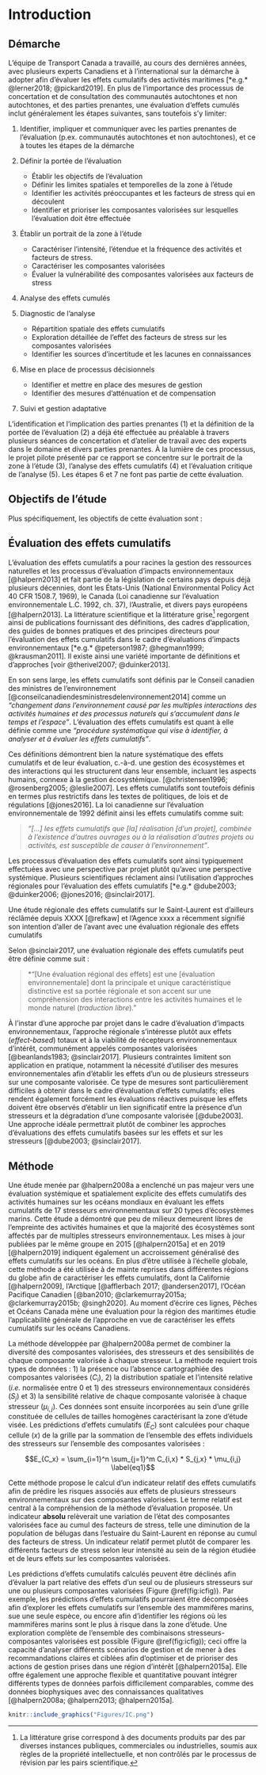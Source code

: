# Introduction


## Démarche

L’équipe de Transport Canada a travaillé, au cours des dernières années, avec plusieurs experts Canadiens et à l’international sur la démarche à adopter afin d’évaluer les effets cumulatifs des activités maritimes [*e.g.* @lerner2018; @pickard2019]. En plus de l’importance des processus de concertation et de consultation des communautés autochtones et non autochtones, et des parties prenantes, une évaluation d’effets cumulés inclut généralement les étapes suivantes, sans toutefois s’y limiter:


1. Identifier, impliquer et communiquer avec les parties prenantes de l’évaluation (p.ex. communautés autochtones et non autochtones), et ce à toutes les étapes de la démarche

2. Définir la portée de l’évaluation
    * Établir les objectifs de l’évaluation
    * Définir les limites spatiales et temporelles de la zone à l’étude
    * Identifier les activités préoccupantes et les facteurs de stress qui en découlent
    * Identifier et prioriser les composantes valorisées sur lesquelles l’évaluation doit être effectuée

3. Établir un portrait de la zone à l'étude
    * Caractériser l'intensité, l'étendue et la fréquence des activités et
      facteurs de stress.
    * Caractériser les composantes valorisées
    * Évaluer la vulnérabilité des composantes valorisées aux facteurs de stress

4. Analyse des effets cumulés

5. Diagnostic de l'analyse
    * Répartition spatiale des effets cumulatifs
    * Exploration détaillée de l’effet des facteurs de stress sur les composantes valorisées
    * Identifier les sources d’incertitude et les lacunes en connaissances

6. Mise en place de processus décisionnels
    * Identifier et mettre en place des mesures de gestion
    * Identifier des mesures d'atténuation et de compensation

7. Suivi et gestion adaptative

L’identification et l’implication des parties prenantes (1) et la définition de la portée de l’évaluation (2) a déjà été effectuée au préalable à travers plusieurs séances de concertation et d’atelier de travail avec des experts dans le domaine et divers parties prenantes. À la lumière de ces processus, le projet pilote présenté par ce rapport se concentre sur le portrait de la zone à l’étude (3), l’analyse des effets cumulatifs (4) et l’évaluation critique de l’analyse (5). Les étapes 6 et 7 ne font pas partie de cette évaluation.

## Objectifs de l'étude

Plus spécifiquement, les objectifs de cette évaluation sont :

<!-- TODO: Objectifs de l'évaluation -->

## Évaluation des effets cumulatifs

L’évaluation des effets cumulatifs a pour racines la gestion des ressources naturelles et les processus d’évaluation d’impacts environnementaux [@halpern2013] et fait partie de la législation de certains pays depuis déjà plusieurs décennies, dont les États-Unis (National Environmental Policy Act 40 CFR \S 1508.7, 1969), le Canada (Loi canadienne sur l’évaluation environnementale L.C. 1992, ch. 37), l’Australie, et divers pays européens [@halpern2013]. La littérature scientifique et la littérature grise[^grise] regorgent ainsi de publications fournissant des définitions, des cadres d’application, des guides de bonnes pratiques et des principes directeurs pour l’évaluation des effets cumulatifs dans le cadre d’évaluations d’impacts environnementaux [*e.g.* @peterson1987; @hegmann1999; @krausman2011]. Il existe ainsi une variété importante de définitions et d'approches [voir @therivel2007; @duinker2013].

En son sens large, les effets cumulatifs sont définis par le Conseil canadien des ministres de l’environnement [@conseilcanadiendesministresdelenvironnement2014] comme un *"changement dans l'environnement causé par les multiples interactions des activités humaines et des processus naturels qui s'accumulent dans le temps et l'espace"*. L'évaluation des effets cumulatifs est quant à elle définie comme une *"procédure systématique qui vise à identifier, à analyser et à évaluer les effets cumulatifs"*.

Ces définitions démontrent bien la nature systématique des effets cumulatifs et de leur évaluation, c.-à-d. une gestion des écosystèmes et des interactions qui les structurent dans leur ensemble, incluant les aspects humains, connexe à la gestion écosystémique. [@christensen1996; @rosenberg2005; @leslie2007]. Les effets cumulatifs sont toutefois définis en termes plus restrictifs dans les textes de politiques, de lois et de régulations [@jones2016]. La loi canadienne sur l’évaluation environnementale de 1992 définit ainsi les effets cumulatifs comme suit:

> *"[...] les effets cumulatifs que [la] réalisation [d’un projet], combinée à l’existence d’autres ouvrages ou à la réalisation d’autres projets ou activités, est susceptible de causer à l’environnement"*.

Les processus d'évaluation des effets cumulatifs sont ainsi typiquement effectuées avec une perspective par projet plutôt qu'avec une perspective systémique. Plusieurs scientifiques réclament ainsi l’utilisation d’approches régionales pour l’évaluation des effets cumulatifs [*e.g.* @dube2003; @duinker2006; @jones2016; @sinclair2017].

Une étude régionale des effets cumulatifs sur le Saint-Laurent est d'ailleurs réclâmée depuis XXXX [@refkaw] et l'Agence xxxx a récemment signifié son intention d'aller de l'avant avec une évaluation régionale des effets cumulatifs
<!-- TODO: ajouter référence a écrire adéquatement -->

Selon @sinclair2017, une évaluation régionale des effets cumulatifs peut être définie comme suit :

<!-- > *"[A Regional Effects Assessment (REA)] is an [environmental assessment] whose primary or sole defining feature is its regional scope and its focus on understanding the interactions between human activities and the natural world. This means that in just about all aspects other than its spatial limitations, an REA should be comprehensive and integrated."* -->

> *"[Une évaluation régional des effets] est une [évaluation environnementale] dont la principale et unique caractéristique distinctive est sa portée régionale et son accent sur une compréhension des interactions entre les activités humaines et le monde naturel (*traduction libre*)."

À l’instar d’une approche par projet dans le cadre d'évaluation d'impacts environnementaux, l’approche régionale s’intéresse plutôt aux effets (*effect-based*) totaux et à la viabilité de récepteurs environnementaux d’intérêt, communément appelés composantes valorisées [@beanlands1983; @sinclair2017]. Plusieurs contraintes limitent son application en pratique, notamment la nécessité d'utiliser des mesures environnementales afin d’établir les effets d’un ou de plusieurs stresseurs sur une composante valorisée. Ce type de mesures sont particulièrement difficiles à obtenir dans le cadre d'évaluation d'effets cumulatifs; elles rendent également forcément les évaluations réactives puisque les effets doivent être observés d'établir un lien significatif entre la présence d'un stresseurs et la dégradation d'une composante valorisée [@dube2003]. Une approche idéale permettrait plutôt de combiner les approches d’évaluations des effets cumulatifs basées sur les effets et sur les stresseurs [@dube2003; @sinclair2017].


## Méthode

Une étude menée par @halpern2008a a enclenché un pas majeur vers une évaluation systémique et spatialement explicite des effets cumulatifs des activités humaines sur les océans mondiaux en évaluant les effets cumulatifs de 17 stresseurs environnementaux sur 20 types d’écosystèmes marins. Cette étude a démontré que peu de milieux demeurent libres de l’empreinte des activités humaines et que la majorité des écosystèmes sont affectés par de multiples stresseurs environnementaux. Les mises à jour publiées par le même groupe en 2015 [@halpern2015a] et en 2019 [@halpern2019] indiquent également un accroissement généralisé des effets cumulatifs sur les océans. En plus d'être utilisée à l'échelle globale, cette méthode a été utilisée à de mainte reprises dans différentes régions du globe afin de caractériser les effets cumulatifs, dont la Californie [@halpern2009], l'Arctique [@afflerbach 2017; @andersen2017], l'Océan Pacifique Canadien [@ban2010; @clarkemurray2015a; @clarkemurray2015b; @singh2020]. Au moment d'écrire ces lignes, Pêches et Océans Canada mène une évaluation pour la région des maritimes étudie l'applicabilité générale de l'approche en vue de caractériser les effets cumulatifs sur les océans Canadiens.

La méthode développée par @halpern2008a permet de combiner la diversité des composantes valorisées, des stresseurs et des sensibilités de chaque composante valorisée à chaque stresseur. La méthode requiert trois types de données : 1) la présence ou l'absence cartographiée des composantes valorisées ($C_i$), 2) la distribution spatiale et l’intensité relative (*i.e.* normalisée entre 0 et 1) des stresseurs environnementaux considérés ($S_j$) et 3) la sensibilité relative de chaque composante valorisée à chaque stresseur ($\mu_{i,j}$). Ces données sont ensuite incorporées au sein d'une grille constituée de cellules de tailles homogènes caractérisant la zone d’étude visée. Les prédictions d’effets cumulatifs ($E_C$) sont calculées pour chaque cellule ($x$) de la grille par la sommation de l’ensemble des effets individuels des stresseurs sur l’ensemble des composantes valorisées :

$$E_{C_x} = \sum_{i=1}^n \sum_{j=1}^m C_{i,x} * S_{j,x} * \mu_{i,j} \label{eq1}$$

Cette méthode propose le calcul d’un indicateur relatif des effets cumulatifs afin de prédire les risques associés aux effets de plusieurs stresseurs environnementaux sur des composantes valorisées. Le terme relatif est central à la compréhension de la méthode d’évaluation proposée. Un indicateur **absolu** relèverait une variation de l’état des composantes valorisées face au cumul des facteurs de stress, telle une diminution de la population de bélugas dans l’estuaire du Saint-Laurent en réponse au cumul des facteurs de stress. Un indicateur relatif permet plutôt de comparer les différents facteurs de stress selon leur intensité au sein de la région étudiée et de leurs effets sur les composantes valorisées.

Les prédictions d’effets cumulatifs calculés peuvent être déclinés afin d’évaluer la part relative des effets d’un seul ou de plusieurs stresseurs sur une ou plusieurs composantes valorisées (Figure \@ref(fig:icfig)). Par exemple, les prédictions d’effets cumulatifs pourraient être décomposées afin d’explorer les effets cumulatifs sur l'ensemble des mammifères marins, sue une seule espèce, ou encore afin d’identifier les régions où les mammifères marins sont le plus à risque dans la zone d’étude. Une exploration complète de l’ensemble des combinaisons stresseurs-composantes valorisées est possible (Figure \@ref(fig:icfig)); ceci offre la capacité d’analyser différents scénarios de gestion et de mener à des recommandations claires et ciblées afin d’optimiser et de prioriser des actions de gestion prises dans une région d’intérêt [@halpern2015a]. Elle offre également une approche flexible et quantitative pouvant intégrer différents types de données parfois difficilement comparables, comme des données biophysiques avec des connaissances qualitatives [@halpern2008a; @halpern2013; @halpern2015a].

```r
knitr::include_graphics("Figures/IC.png")
```



[^grise]: La littérature grise correspond à des documents produits par des par diverses instances publiques, commerciales ou industrielles, soumis aux règles de la propriété intellectuelle, et non contrôlés par le processus de révision par les pairs scientifique.
